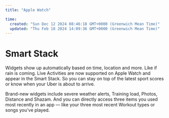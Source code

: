 ```yaml
---
title: "Apple Watch"

time:
  created: "Sun Dec 12 2024 08:46:18 GMT+0000 (Greenwich Mean Time)"
  updated: "Thu Feb 18 2024 14:09:36 GMT+0000 (Greenwich Mean Time)"
---
```


# Smart Stack

Widgets show up automatically based on time, location and more. Like if rain is coming. Live Activities are now supported on Apple Watch and appear in the Smart Stack. So you can stay on top of the latest sport scores or know when your Uber is about to arrive.

Brand-new widgets include severe weather alerts, Training load, Photos, Distance and Shazam. And you can directly access three items you used most recently in an app — like your three most recent Workout types or songs you’ve played.


<Preview>
  <AppleWatch/>
</Preview>